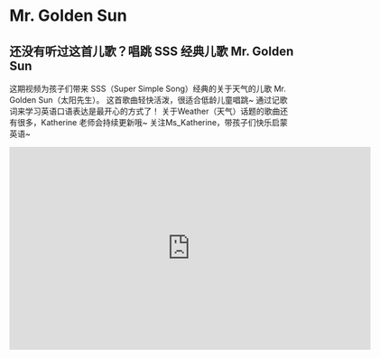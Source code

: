 # Mr. Golden Sun

## 还没有听过这首儿歌？唱跳 SSS 经典儿歌 Mr. Golden Sun

这期视频为孩子们带来 SSS（Super Simple Song）经典的关于天气的儿歌 Mr. Golden Sun（太阳先生）。
这首歌曲轻快活泼，很适合低龄儿童唱跳~ 通过记歌词来学习英语口语表达是最开心的方式了！
关于Weather（天气）话题的歌曲还有很多，Katherine 老师会持续更新哦~
关注Ms_Katherine，带孩子们快乐启蒙英语~

<iframe
  src="https://player.bilibili.com/player.html?bvid=BV1EV4y167RE&cid=1&page=1"
  scrolling="no"
  border="0"
  frameborder="no"
  framespacing="0"
  allowfullscreen="true"
  width="640"
  height="360"
></iframe>

